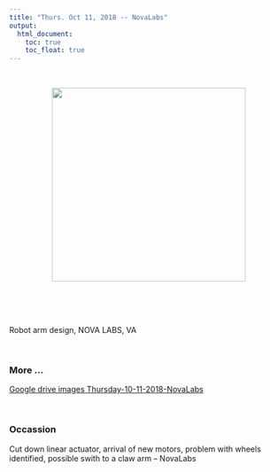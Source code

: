 ```yaml
---
title: "Thurs. Oct 11, 2018 -- NovaLabs"
output:
  html_document:
    toc: true
    toc_float: true
---
```


<br>

<center><img src="images/Thursday-10-11-2018-NovaLabs/IMG_20181011_191300723.jpg" width="350px"></center>  

<p>
<br>
<br>
<br>

Robot arm design, NOVA LABS, VA 


<br> 

### More ...

[Google drive images Thursday-10-11-2018-NovaLabs](https://drive.google.com/drive/folders/1TgYwivyGl_R45P0yLfDSHxES6m2wuw5W?usp=sharing)


<br>

### Occassion
Cut down linear actuator, arrival of new motors, problem with wheels identified, possible swith to a claw arm -- NovaLabs
